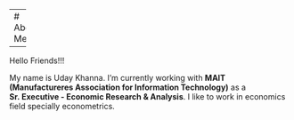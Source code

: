 
---
# About Me

---

Hello Friends!!!

My name is Uday Khanna. I'm currently working with **MAIT (Manufactureres Association for Information Technology)** as a **Sr. Executive - Economic Research & Analysis**. I like to work in economics field specially econometrics.